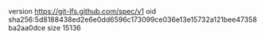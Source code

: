 version https://git-lfs.github.com/spec/v1
oid sha256:5d8188438ed2e6e0dd6596c173099ce036e13e15732a121bee47358ba2aa0dce
size 15136
